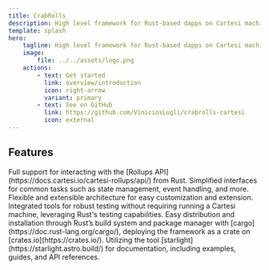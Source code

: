 ```yaml
---
title: CrabRolls
description: High level framework for Rust-based dapps on Cartesi machines.
template: splash
hero:
    tagline: High level framework for Rust-based dapps on Cartesi machines!
    image:
        file: ../../assets/logo.png
    actions:
        - text: Get started
          link: overview/introduction
          icon: right-arrow
          variant: primary
        - text: See on GitHub
          link: https://github.com/ViniciosLugli/crabrolls-cartesi
          icon: external
---
```



## Features

<CardGrid stagger>
	<Card title="Rollup API Integration" icon="setting">
		Full support for interacting with the [Rollups API](https://docs.cartesi.io/cartesi-rollups/api/) from Rust.
	</Card>
	<Card title="High-level Abstractions" icon="seti:rust">
		Simplified interfaces for common tasks such as state management, event handling, and more.
	</Card>
	<Card title="Modular Design" icon="puzzle">
		Flexible and extensible architecture for easy customization and extension.
	</Card>
	<Card title="Testing Suite" icon="approve-check">
		Integrated tools for robust testing without requiring running a Cartesi machine, leveraging Rust's testing capabilities.
	</Card>
	<Card title="Project as a Crate" icon="seti:salesforce">
		Easy distribution and installation through Rust’s build system and package manager with [cargo](https://doc.rust-lang.org/cargo/), deploying the framework as a crate on
		[crates.io](https://crates.io/).
	</Card>
	<Card title="Comprehensive Documentation" icon="open-book">
		Utilizing the tool [starlight](https://starlight.astro.build/) for documentation, including examples, guides, and API references.
	</Card>
</CardGrid>

